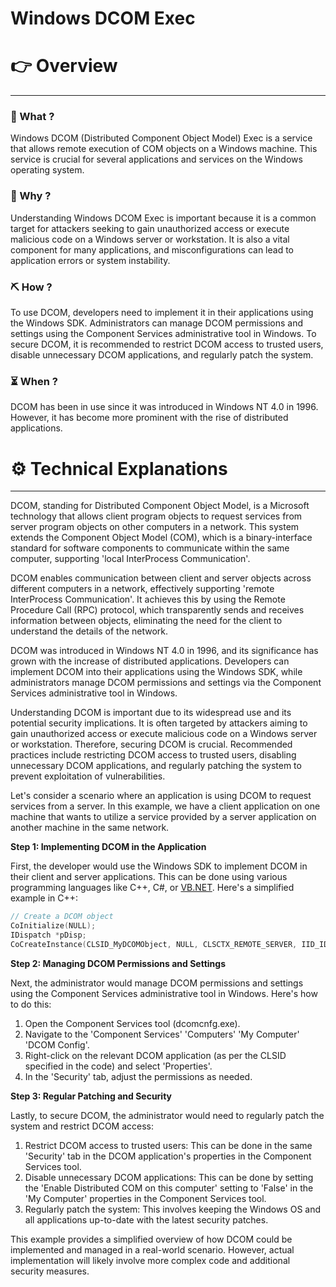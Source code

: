 # Windows DCOM Exec


# 👉 Overview

---

### 👀 What ?

Windows DCOM (Distributed Component Object Model) Exec is a service that allows remote execution of COM objects on a Windows machine. This service is crucial for several applications and services on the Windows operating system.


### 🧐 Why ?

Understanding Windows DCOM Exec is important because it is a common target for attackers seeking to gain unauthorized access or execute malicious code on a Windows server or workstation. It is also a vital component for many applications, and misconfigurations can lead to application errors or system instability.


### ⛏️ How ?

To use DCOM, developers need to implement it in their applications using the Windows SDK. Administrators can manage DCOM permissions and settings using the Component Services administrative tool in Windows. To secure DCOM, it is recommended to restrict DCOM access to trusted users, disable unnecessary DCOM applications, and regularly patch the system.


### ⏳ When ?

DCOM has been in use since it was introduced in Windows NT 4.0 in 1996. However, it has become more prominent with the rise of distributed applications.


# ⚙️ Technical Explanations

---

DCOM, standing for Distributed Component Object Model, is a Microsoft technology that allows client program objects to request services from server program objects on other computers in a network. This system extends the Component Object Model (COM), which is a binary-interface standard for software components to communicate within the same computer, supporting 'local InterProcess Communication'.

DCOM enables communication between client and server objects across different computers in a network, effectively supporting 'remote InterProcess Communication'. It achieves this by using the Remote Procedure Call (RPC) protocol, which transparently sends and receives information between objects, eliminating the need for the client to understand the details of the network.

DCOM was introduced in Windows NT 4.0 in 1996, and its significance has grown with the increase of distributed applications. Developers can implement DCOM into their applications using the Windows SDK, while administrators manage DCOM permissions and settings via the Component Services administrative tool in Windows.

Understanding DCOM is important due to its widespread use and its potential security implications. It is often targeted by attackers aiming to gain unauthorized access or execute malicious code on a Windows server or workstation. Therefore, securing DCOM is crucial. Recommended practices include restricting DCOM access to trusted users, disabling unnecessary DCOM applications, and regularly patching the system to prevent exploitation of vulnerabilities.

Let's consider a scenario where an application is using DCOM to request services from a server. In this example, we have a client application on one machine that wants to utilize a service provided by a server application on another machine in the same network.

**Step 1: Implementing DCOM in the Application**

First, the developer would use the Windows SDK to implement DCOM in their client and server applications. This can be done using various programming languages like C++, C#, or [VB.NET](http://vb.net/). Here's a simplified example in C++:

```cpp
// Create a DCOM object
CoInitialize(NULL);
IDispatch *pDisp;
CoCreateInstance(CLSID_MyDCOMObject, NULL, CLSCTX_REMOTE_SERVER, IID_IDispatch, (void**)&pDisp);

```

**Step 2: Managing DCOM Permissions and Settings**

Next, the administrator would manage DCOM permissions and settings using the Component Services administrative tool in Windows. Here's how to do this:

1. Open the Component Services tool (dcomcnfg.exe).
2. Navigate to the 'Component Services' 'Computers' 'My Computer' 'DCOM Config'.
3. Right-click on the relevant DCOM application (as per the CLSID specified in the code) and select 'Properties'.
4. In the 'Security' tab, adjust the permissions as needed.

**Step 3: Regular Patching and Security**

Lastly, to secure DCOM, the administrator would need to regularly patch the system and restrict DCOM access:

1. Restrict DCOM access to trusted users: This can be done in the same 'Security' tab in the DCOM application's properties in the Component Services tool.
2. Disable unnecessary DCOM applications: This can be done by setting the 'Enable Distributed COM on this computer' setting to 'False' in the 'My Computer' properties in the Component Services tool.
3. Regularly patch the system: This involves keeping the Windows OS and all applications up-to-date with the latest security patches.

This example provides a simplified overview of how DCOM could be implemented and managed in a real-world scenario. However, actual implementation will likely involve more complex code and additional security measures.
